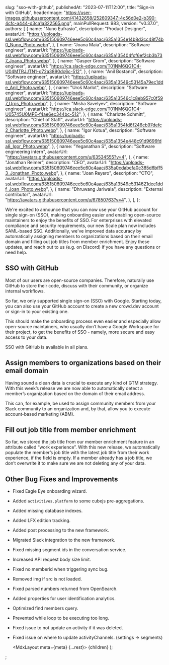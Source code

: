 
  slug: "sso-with-github",
  publishedAt: "2023-07-11T12:00",
  title: "Sign-in with GitHub",
  headerImage:
    "https://user-images.githubusercontent.com/41432658/252609347-4c56d0e2-b390-4cfc-a444-d3ca1a322565.png",
  mainPullRequest: 983,
  version: "v0.37.0",
  authors: [
    {
      name: "Nuno Eufrasio",
      description: "Product Designer",
      avatarUrl:
        "https://uploads-ssl.webflow.com/635150609746eee5c60c4aac/635a1354e14b8d3cc48f74b0_Nuno_Photo.webp",
    },
    {
      name: "Joana Maia",
      description: "Software engineer",
      avatarUrl:
        "https://uploads-ssl.webflow.com/635150609746eee5c60c4aac/635a135404fcf6ef2cb3b737_Joana_Photo.webp",
    },
    {
      name: "Gasper Grom",
      description: "Software engineer",
      avatarUrl: "https://ca.slack-edge.com/T01NM6QG1C4-U04MTRJJTN1-d72a3890dc6c-512",
    },
    {
      name: "Anil Bostanci",
      description: "Software engineer",
      avatarUrl:
        "https://uploads-ssl.webflow.com/635150609746eee5c60c4aac/635a13549c53145a79ec1dde_Anil_Photo.webp",
    },
    {
      name: "Uroš Marlot",
      description: "Software engineer",
      avatarUrl:
        "https://uploads-ssl.webflow.com/635150609746eee5c60c4aac/635a13546c1c8eb957c0f597_Uros_Photo.webp",
    },
    {
      name: "Misha Savelyev",
      description: "Software engineer",
      avatarUrl: "https://ca.slack-edge.com/T01NM6QG1C4-U05745U0MPE-f4ae6ec344bc-512",
    },
    {
      name: "Charlotte Schmitt",
      description: "Chief of Staff",
      avatarUrl:
        "https://uploads-ssl.webflow.com/635150609746eee5c60c4aac/635a1354fd6f246cb97defc2_Charlotte_Photo.webp",
    },
    {
      name: "Igor Kotua",
      description: "Software engineer",
      avatarUrl:
        "https://uploads-ssl.webflow.com/635150609746eee5c60c4aac/635a1354e448c91d9696fda8_Igor_Photo.webp",
    },
    {
      name: "Yeganathan S",
      description: "Software engineering intern",
      avatarUrl: "https://avatars.githubusercontent.com/u/63534555?v=4",
    },
    {
      name: "Jonathan Reimer",
      description: "CEO",
      avatarUrl:
        "https://uploads-ssl.webflow.com/635150609746eee5c60c4aac/635a0cdabefa0c385d6bff53_Jonathan_Photo.webp",
    },
    {
      name: "Joan Reyero",
      description: "CTO",
      avatarUrl:
        "https://uploads-ssl.webflow.com/635150609746eee5c60c4aac/635a13549c5314621dec1ddf_Joan_Photo.webp",
    },
    {
      name: "Dhruwang Jariwala",
      description: "External contributor",
      avatarUrl: "https://avatars.githubusercontent.com/u/67850763?v=4",
    },
  ],
};

We're excited to announce that you can now use your GitHub account for single sign-on (SSO), making onboarding easier and enabling open-source maintainers to enjoy the benefits of SSO. For enterprises with elevated compliance and security requirements, our new Scale plan now includes SAML-based SSO. Additionally, we've improved data accuracy by automatically assigning members to organizations based on their email domain and filling out job titles from member enrichment. Enjoy these updates, and reach out to us (e.g. on Discord) if you have any questions or need help.

## SSO with GitHub <PullRequest number="983"/>

Most of our users are open-source companies. Therefore, naturally use GitHub to store their code, discuss with their community, or organize internal workflows.

So far, we only supported single sign-on (SSO) with Google. Starting today, you can also use your GitHub account to create a new crowd.dev account or sign-in to your existing one.

This should make the onboarding process even easier and especially allow open-source maintainers, who usually don’t have a Google Workspace for their project, to get the benefits of SSO - namely, more secure and easy access to your data.

SSO with GitHub is available in all plans.

## Assign members to organizations based on their email domain <PullRequest number="1086"/>

Having sound a clean data is crucial to execute any kind of GTM strategy. With this week’s release we are now able to automatically detect a member’s organization based on the domain of their email address.

This can, for example, be used to assign community members from your Slack community to an organization and, by that, allow you to execute account-based marketing (ABM).

## Fill out job title from member enrichment <PullRequest number="1081"/>

So far, we stored the job title from our member enrichment feature in an attribute called “work experience”. With this new release, we automatically populate the member’s job title with the latest job title from their work experience, if the field is empty. If a member already has a job title, we don’t overwrite it to make sure we are not deleting any of your data.

## Other Bug Fixes and Improvements

- Fixed Eagle Eye onboarding wizard. <PullRequest number="1014"/>
- Added `activitives.platform` to some cubejs pre-aggregations. <PullRequest number="1076"/>
- Added missing database indexes. <PullRequest number="1075"/>
- Added LFX edition tracking. <PullRequest number="1063"/>
- Added post processing to the new framework. <PullRequest number="1083"/>
- Migrated Slack integration to the new framework. <PullRequest number="1080"/>
- Fixed missing segment ids in the conversation service. <PullRequest number="1084"/>
- Increased API request body size limit. <PullRequest number="1079"/>
- Fixed no memberid when triggering sync bug. <PullRequest number="1077"/>
- Removed img if src is not loaded. <PullRequest number="1070"/>
- Fixed parsed numbers returned from OpenSearch. <PullRequest number="1067"/>
- Added properties for user identification analytics. <PullRequest number="1059"/>
- Optimized find members query. <PullRequest number="1074"/>
- Prevented while loop to be executing too long. <PullRequest number="1073"/>
- Fixed issue to not update an activity if it was deleted. <PullRequest number="1072"/>
- Fixed issue on where to update activityChannels. (settings -> segments) <PullRequest number="1071"/>

  <MdxLayout meta={meta} {...rest}>
    {children}
  </MdxLayout>
);

;
